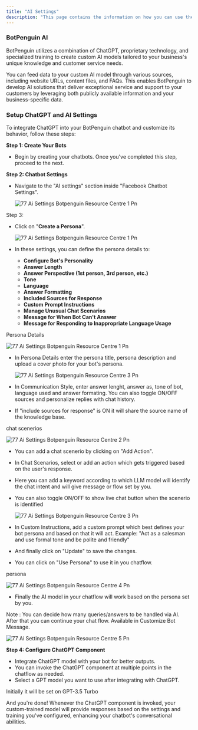 ```yaml
---
title: "AI Settings"
description: "This page contains the information on how you can use the BotPenguin AI to enhance your chatbot capabilities."
---
```


### **BotPenguin AI**

BotPenguin utilizes a combination of ChatGPT, proprietary technology, and specialized training to create custom AI models tailored to your business's unique knowledge and customer service needs.

You can feed data to your custom AI model through various sources, including website URLs, content files, and FAQs. This enables BotPenguin to develop AI solutions that deliver exceptional service and support to your customers by leveraging both publicly available information and your business-specific data.

### **Setup ChatGPT and AI Settings**

To integrate ChatGPT into your BotPenguin chatbot and customize its behavior, follow these steps:

**Step 1: Create Your Bots**

- Begin by creating your chatbots. Once you've completed this step, proceed to the next.

**Step 2: Chatbot Settings**

- Navigate to the "AI settings" section inside "Facebook Chatbot Settings".

  ![77 Ai Settings Botpenguin Resource Centre 1 Pn](/images/how-botpenguin-works/facebook-ai-setting/77.ai_settings__botpenguin_resource_centre-6.png)

Step 3:

- Click on "**Create a Persona**".

  ![77 Ai Settings Botpenguin Resource Centre 1 Pn](/images/how-botpenguin-works/facebook-ai-setting/77.ai_settings__botpenguin_resource_centre-7.png)
- In these settings, you can define the persona details to:
  - **Configure Bot's Personality**
  - **Answer Length**
  - **Answer Perspective (1st person, 3rd person, etc.)**
  - **Tone**
  - **Language**
  - **Answer Formatting**
  - **Included Sources for Response**
  - **Custom Prompt Instructions**
  - **Manage Unusual Chat Scenarios**
  - **Message for When Bot Can't Answer**
  - **Message for Responding to Inappropriate Language Usage**

Persona Details

![77 Ai Settings Botpenguin Resource Centre 1 Pn](/images/how-botpenguin-works/facebook-ai-setting/77.ai_settings__botpenguin_resource_centre-1.png)

- In Persona Details enter the persona title, persona description and upload a cover photo for your bot's persona.

  ![77 Ai Settings Botpenguin Resource Centre 3 Pn](/images/how-botpenguin-works/facebook-ai-setting/77.ai_settings__botpenguin_resource_centre-8.png)
- In Communication Style, enter answer lenght, answer as, tone of bot, language used and answer formating. You can also toggle ON/OFF sources and personalize replies with chat history.
- If "include sources for response" is ON it will share the source name of the knowledge base.

chat scenerios

![77 Ai Settings Botpenguin Resource Centre 2 Pn](/images/how-botpenguin-works/facebook-ai-setting/77.ai_settings__botpenguin_resource_centre-2.png)

- You can add a chat scenerio by clicking on "Add Action".
- In Chat Scenarios, select or add an action which gets triggered based on the user's response.
- Here you can add a keyword according to which LLM model will identify the chat intent and will give message or flow set by you.
- You can also toggle ON/OFF to show live chat button when the scenerio is identified

  ![77 Ai Settings Botpenguin Resource Centre 3 Pn](/images/how-botpenguin-works/facebook-ai-setting/77.ai_settings__botpenguin_resource_centre-3.png)
- In Custom Instructions, add a custom prompt which best defines your bot persona and based on that it will act. Example: "Act as a salesman and use formal tone and be polite and friendly"
- And finally click on "Update" to save the changes.
- You can click on "Use Persona" to use it in you chatflow.

persona

![77 Ai Settings Botpenguin Resource Centre 4 Pn](/images/how-botpenguin-works/facebook-ai-setting/77.ai_settings__botpenguin_resource_centre-4.png)

- Finally the AI model in your chatflow will work based on the persona set by you.

Note : You can decide how many queries/answers to be handled via AI. After that you can continue your chat flow. Available in Customize Bot Message.

![77 Ai Settings Botpenguin Resource Centre 5 Pn](/images/how-botpenguin-works/facebook-ai-setting/77.ai_settings__botpenguin_resource_centre-5.png)

**Step 4: Configure ChatGPT Component**

- Integrate ChatGPT model with your bot for better outputs.
- You can invoke the ChatGPT component at multiple points in the chatflow as needed.
- Select a GPT model you want to use after integrating with ChatGPT.

<Info>
  Initially it will be set on GPT-3.5 Turbo
</Info>

And you're done\! Whenever the ChatGPT component is invoked, your custom-trained model will provide responses based on the settings and training you've configured, enhancing your chatbot's conversational abilities.